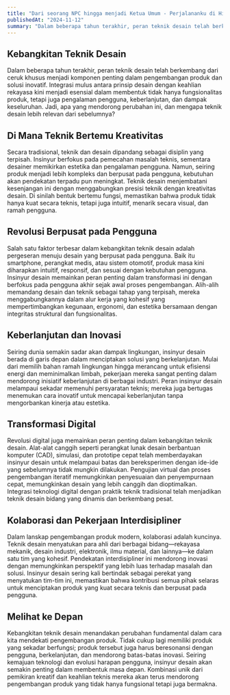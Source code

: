 ```yaml
---
title: "Dari seorang NPC hingga menjadi Ketua Umum - Perjalananku di Himaja Unsri"
publishedAt: "2024-11-12"
summary: "Dalam beberapa tahun terakhir, peran teknik desain telah berkembang dari ceruk khusus menjadi komponen penting dalam pengembangan produk dan solusi inovatif."
---
```


## Kebangkitan Teknik Desain

Dalam beberapa tahun terakhir, peran teknik desain telah berkembang dari ceruk khusus menjadi komponen penting dalam pengembangan produk dan solusi inovatif. Integrasi mulus antara prinsip desain dengan keahlian rekayasa kini menjadi esensial dalam membentuk tidak hanya fungsionalitas produk, tetapi juga pengalaman pengguna, keberlanjutan, dan dampak keseluruhan. Jadi, apa yang mendorong perubahan ini, dan mengapa teknik desain lebih relevan dari sebelumnya?

## Di Mana Teknik Bertemu Kreativitas

Secara tradisional, teknik dan desain dipandang sebagai disiplin yang terpisah. Insinyur berfokus pada pemecahan masalah teknis, sementara desainer memikirkan estetika dan pengalaman pengguna. Namun, seiring produk menjadi lebih kompleks dan berpusat pada pengguna, kebutuhan akan pendekatan terpadu pun meningkat. Teknik desain menjembatani kesenjangan ini dengan menggabungkan presisi teknik dengan kreativitas desain. Di sinilah bentuk bertemu fungsi, memastikan bahwa produk tidak hanya kuat secara teknis, tetapi juga intuitif, menarik secara visual, dan ramah pengguna.

## Revolusi Berpusat pada Pengguna

Salah satu faktor terbesar dalam kebangkitan teknik desain adalah pergeseran menuju desain yang berpusat pada pengguna. Baik itu smartphone, perangkat medis, atau sistem otomotif, produk masa kini diharapkan intuitif, responsif, dan sesuai dengan kebutuhan pengguna. Insinyur desain memainkan peran penting dalam transformasi ini dengan berfokus pada pengguna akhir sejak awal proses pengembangan. Alih-alih memandang desain dan teknik sebagai tahap yang terpisah, mereka menggabungkannya dalam alur kerja yang kohesif yang mempertimbangkan kegunaan, ergonomi, dan estetika bersamaan dengan integritas struktural dan fungsionalitas.

## Keberlanjutan dan Inovasi

Seiring dunia semakin sadar akan dampak lingkungan, insinyur desain berada di garis depan dalam menciptakan solusi yang berkelanjutan. Mulai dari memilih bahan ramah lingkungan hingga merancang untuk efisiensi energi dan meminimalkan limbah, pekerjaan mereka sangat penting dalam mendorong inisiatif keberlanjutan di berbagai industri. Peran insinyur desain melampaui sekadar memenuhi persyaratan teknis; mereka juga bertugas menemukan cara inovatif untuk mencapai keberlanjutan tanpa mengorbankan kinerja atau estetika.

## Transformasi Digital

Revolusi digital juga memainkan peran penting dalam kebangkitan teknik desain. Alat-alat canggih seperti perangkat lunak desain berbantuan komputer (CAD), simulasi, dan prototipe cepat telah memberdayakan insinyur desain untuk melampaui batas dan bereksperimen dengan ide-ide yang sebelumnya tidak mungkin dilakukan. Pengujian virtual dan proses pengembangan iteratif memungkinkan penyesuaian dan penyempurnaan cepat, memungkinkan desain yang lebih canggih dan dioptimalkan. Integrasi teknologi digital dengan praktik teknik tradisional telah menjadikan teknik desain bidang yang dinamis dan berkembang pesat.

## Kolaborasi dan Pekerjaan Interdisipliner

Dalam lanskap pengembangan produk modern, kolaborasi adalah kuncinya. Teknik desain menyatukan para ahli dari berbagai bidang—rekayasa mekanik, desain industri, elektronik, ilmu material, dan lainnya—ke dalam satu tim yang kohesif. Pendekatan interdisipliner ini mendorong inovasi dengan memungkinkan perspektif yang lebih luas terhadap masalah dan solusi. Insinyur desain sering kali bertindak sebagai perekat yang menyatukan tim-tim ini, memastikan bahwa kontribusi semua pihak selaras untuk menciptakan produk yang kuat secara teknis dan berpusat pada pengguna.

## Melihat ke Depan

Kebangkitan teknik desain menandakan perubahan fundamental dalam cara kita mendekati pengembangan produk. Tidak cukup lagi memiliki produk yang sekadar berfungsi; produk tersebut juga harus beresonansi dengan pengguna, berkelanjutan, dan mendorong batas-batas inovasi. Seiring kemajuan teknologi dan evolusi harapan pengguna, insinyur desain akan semakin penting dalam membentuk masa depan. Kombinasi unik dari pemikiran kreatif dan keahlian teknis mereka akan terus mendorong pengembangan produk yang tidak hanya fungsional tetapi juga bermakna.